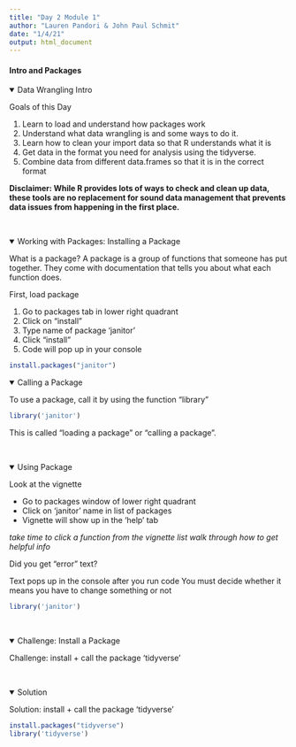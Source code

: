 ```yaml
---
title: "Day 2 Module 1"
author: "Lauren Pandori & John Paul Schmit"
date: "1/4/21"
output: html_document
---
```


#### Intro and Packages {.tabset}

<details open><summary class='drop'>Data Wrangling Intro</summary>
 
 Goals of this Day
 
 1) Learn to load and understand how packages work
 2) Understand what data wrangling is and some ways to do it.
 3) Learn how to clean your import data so that R understands what it is 
 4) Get data in the format you need for analysis using the tidyverse.
 5) Combine data from different data.frames so that it is in the correct format
 
<b>Disclaimer: While R provides lots of ways to check and clean up data, these tools are no replacement for sound data management that prevents data issues from happening in the first place.</b>

</details>
<br>

<details open><summary class='drop'>Working with Packages: Installing a Package</summary>

What is a package? 
  A package is a group of functions that someone has put together.
  They come with documentation that tells you about what each function does.

First, load package

 1) Go to packages tab in lower right quadrant
 2) Click on "install"
 3) Type name of package 'janitor'
 4) Click "install"
 5) Code will pop up in your console

```r
install.packages("janitor")
```

<details open><summary class='drop'> Calling a Package</summary>

  To use a package, call it by using the function "library"

```r
library('janitor')
```

This is called "loading a package" or "calling a package".

</details>
<br>

<details open><summary class='drop'> Using Package</summary>

  Look at the vignette
  
- Go to packages window of lower right quadrant
- Click on 'janitor' name in list of packages
- Vignette will show up in the 'help' tab

*take time to click a function from the vignette list*
  *walk through how to get helpful info*
  
  Did you get "error" text?
  
  Text pops up in the console after you run code
You must decide whether it means you have to change something or not

```r
library('janitor')
```

</details>
<br>

<details open><summary class='drop'> Challenge: Install a Package</summary>

Challenge: install + call the package 'tidyverse'

</details>
<br>

<details open><summary class='drop'> Solution</summary>

Solution: install + call the package 'tidyverse'

```r
install.packages("tidyverse")
library('tidyverse')
```

</details>
<br>

